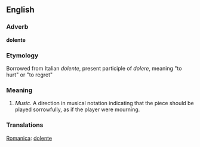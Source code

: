 ==English==

===Adverb===
'''dolente'''

===Etymology===
Borrowed from Italian ''dolente'', present participle of ''dolere'', meaning "to hurt" or "to regret"

===Meaning===
#''Music.'' A direction in musical notation indicating that the piece should be played sorrowfully, as if the player were mourning.

===Translations===
[[Romanica]]: [[dolente]]